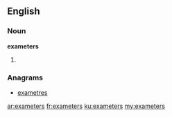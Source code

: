 ==English==

===Noun===
'''exameters'''

# {{plural of|[[exameter]]}}

===Anagrams===
* [[exametres#English|exametres]]

[[ar:exameters]]
[[fr:exameters]]
[[ku:exameters]]
[[my:exameters]]